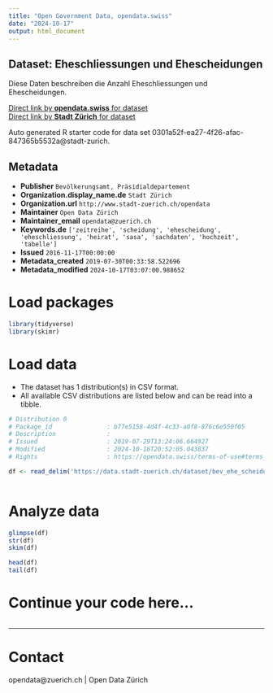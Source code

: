 ```yaml
---
title: "Open Government Data, opendata.swiss"
date: "2024-10-17"
output: html_document
---
```


## Dataset: Eheschliessungen und Ehescheidungen

Diese Daten beschreiben die Anzahl Eheschliessungen und Ehescheidungen.

[Direct link by **opendata.swiss** for dataset](https://opendata.swiss/de/dataset/eheschliessungen-und-ehescheidungen-seit-19341)<br>
[Direct link by **Stadt Zürich** for dataset](https://data.stadt-zuerich.ch/dataset/bev_ehe_scheidung_seit1934_od3300)

Auto generated R starter code for data set 0301a52f-ea27-4f26-afac-847365b5532a@stadt-zurich.

## Metadata

- **Publisher** `Bevölkerungsamt, Präsidialdepartement`
- **Organization.display_name.de** `Stadt Zürich`
- **Organization.url** `http://www.stadt-zuerich.ch/opendata`
- **Maintainer** `Open Data Zürich`
- **Maintainer_email** `opendata@zuerich.ch`
- **Keywords.de** `['zeitreihe', 'scheidung', 'ehescheidung', 'eheschliessung', 'heirat', 'sasa', 'sachdaten', 'hochzeit', 'tabelle']`
- **Issued** `2016-11-17T00:00:00`
- **Metadata_created** `2019-07-30T00:33:58.522696`
- **Metadata_modified** `2024-10-17T03:07:00.988652`


# Load packages

```r

library(tidyverse)
library(skimr)

```

# Load data

-   The dataset has 1 distribution(s) in CSV format.
-   All available CSV distributions are listed below and can be read into a tibble.

```r

# Distribution 0
# Package_id               : b77e5158-4d4f-4c33-a0f8-876c6e550f05
# Description              : 
# Issued                   : 2019-07-29T13:24:06.664927
# Modified                 : 2024-10-16T20:52:05.043837
# Rights                   : https://opendata.swiss/terms-of-use#terms_open

df <- read_delim('https://data.stadt-zuerich.ch/dataset/bev_ehe_scheidung_seit1934_od3300/download/BEV330OD3300.csv')



```

# Analyze data

```r

glimpse(df)
str(df)
skim(df)

head(df)
tail(df)

```

# Continue your code here...

```r

```

------------------------------------------------------------------------

# Contact

opendata@zuerich.ch | Open Data Zürich
